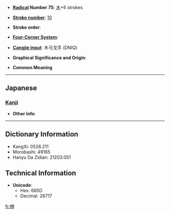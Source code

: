 * '''[[Wiktionary:Chinese radical index| Radical]] Number 75''': [[Wiktionary:Chinese radical index 木|木]]+6 strokes

* '''[[Wiktionary:Chinese total strokes index|Stroke number]]''': [[Wiktionary:Chinese total strokes index 10|10]]

* '''Stroke order''': 

* '''[[Wiktionary:Chinese four corner index|Four-Corner System]]''': 

* '''[[Wiktionary:Chinese Cangjie index|Cangjie input]]''': 木弓戈手 (DNIQ)

* '''Graphical Significance and Origin''': 

* '''Common Meaning'''

----

==Japanese==
===[[Kanji]]===
{{kanji|on readings=|kun readings=[[ます]] (masu)}}

* '''Other info''':  

----

== Dictionary Information ==

* KangXi: 0526.211
* Morobashi: 49165
* Hanyu Da Zidian: 21203.051

== Technical Information ==

* '''Unicode''':
** Hex: 685D
** Decimal: 26717

[[fr:桝]]